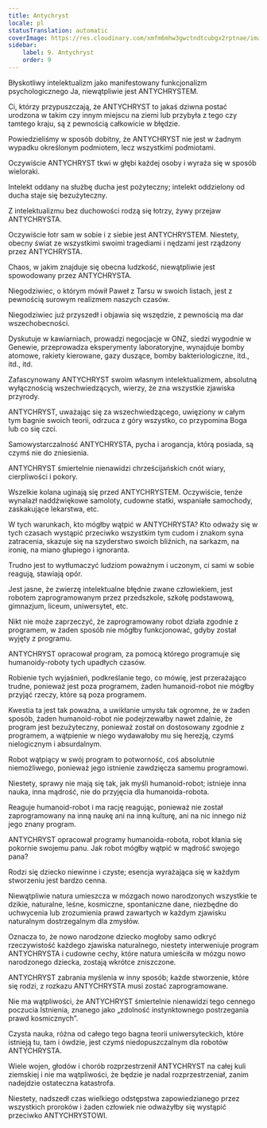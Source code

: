 ```yaml
---
title: Antychryst
locale: pl
statusTranslation: automatic
coverImage: https://res.cloudinary.com/xmfm6mhw3gwctndtcubgx2rptnae/image/upload/v1741354419/small_cover_la_gran_rebelion_28716e29d2.webp
sidebar:
    label: 9. Antychryst
    order: 9
---
```

Błyskotliwy intelektualizm jako manifestowany funkcjonalizm psychologicznego Ja, niewątpliwie jest ANTYCHRYSTEM.

Ci, którzy przypuszczają, że ANTYCHRYST to jakaś dziwna postać urodzona w takim czy innym miejscu na ziemi lub przybyła z tego czy tamtego kraju, są z pewnością całkowicie w błędzie.

Powiedzieliśmy w sposób dobitny, że ANTYCHRYST nie jest w żadnym wypadku określonym podmiotem, lecz wszystkimi podmiotami.

Oczywiście ANTYCHRYST tkwi w głębi każdej osoby i wyraża się w sposób wieloraki.

Intelekt oddany na służbę ducha jest pożyteczny; intelekt oddzielony od ducha staje się bezużyteczny.

Z intelektualizmu bez duchowości rodzą się łotrzy, żywy przejaw ANTYCHRYSTA.

Oczywiście łotr sam w sobie i z siebie jest ANTYCHRYSTEM. Niestety, obecny świat ze wszystkimi swoimi tragediami i nędzami jest rządzony przez ANTYCHRYSTA.

Chaos, w jakim znajduje się obecna ludzkość, niewątpliwie jest spowodowany przez ANTYCHRYSTA.

Niegodziwiec, o którym mówił Paweł z Tarsu w swoich listach, jest z pewnością surowym realizmem naszych czasów.

Niegodziwiec już przyszedł i objawia się wszędzie, z pewnością ma dar wszechobecności.

Dyskutuje w kawiarniach, prowadzi negocjacje w ONZ, siedzi wygodnie w Genewie, przeprowadza eksperymenty laboratoryjne, wynajduje bomby atomowe, rakiety kierowane, gazy duszące, bomby bakteriologiczne, itd., itd., itd.

Zafascynowany ANTYCHRYST swoim własnym intelektualizmem, absolutną wyłącznością wszechwiedzących, wierzy, że zna wszystkie zjawiska przyrody.

ANTYCHRYST, uważając się za wszechwiedzącego, uwięziony w całym tym bagnie swoich teorii, odrzuca z góry wszystko, co przypomina Boga lub co się czci.

Samowystarczalność ANTYCHRYSTA, pycha i arogancja, którą posiada, są czymś nie do zniesienia.

ANTYCHRYST śmiertelnie nienawidzi chrześcijańskich cnót wiary, cierpliwości i pokory.

Wszelkie kolana uginają się przed ANTYCHRYSTEM. Oczywiście, tenże wynalazł naddźwiękowe samoloty, cudowne statki, wspaniałe samochody, zaskakujące lekarstwa, etc.

W tych warunkach, kto mógłby wątpić w ANTYCHRYSTA? Kto odważy się w tych czasach wystąpić przeciwko wszystkim tym cudom i znakom syna zatracenia, skazuje się na szyderstwo swoich bliźnich, na sarkazm, na ironię, na miano głupiego i ignoranta.

Trudno jest to wytłumaczyć ludziom poważnym i uczonym, ci sami w sobie reagują, stawiają opór.

Jest jasne, że zwierzę intelektualne błędnie zwane człowiekiem, jest robotem zaprogramowanym przez przedszkole, szkołę podstawową, gimnazjum, liceum, uniwersytet, etc.

Nikt nie może zaprzeczyć, że zaprogramowany robot działa zgodnie z programem, w żaden sposób nie mógłby funkcjonować, gdyby został wyjęty z programu.

ANTYCHRYST opracował program, za pomocą którego programuje się humanoidy-roboty tych upadłych czasów.

Robienie tych wyjaśnień, podkreślanie tego, co mówię, jest przerażająco trudne, ponieważ jest poza programem, żaden humanoid-robot nie mógłby przyjąć rzeczy, które są poza programem.

Kwestia ta jest tak poważna, a uwikłanie umysłu tak ogromne, że w żaden sposób, żaden humanoid-robot nie podejrzewałby nawet zdalnie, że program jest bezużyteczny, ponieważ został on dostosowany zgodnie z programem, a wątpienie w niego wydawałoby mu się herezją, czymś nielogicznym i absurdalnym.

Robot wątpiący w swój program to potworność, coś absolutnie niemożliwego, ponieważ jego istnienie zawdzięcza samemu programowi.

Niestety, sprawy nie mają się tak, jak myśli humanoid-robot; istnieje inna nauka, inna mądrość, nie do przyjęcia dla humanoida-robota.

Reaguje humanoid-robot i ma rację reagując, ponieważ nie został zaprogramowany na inną naukę ani na inną kulturę, ani na nic innego niż jego znany program.

ANTYCHRYST opracował programy humanoida-robota, robot kłania się pokornie swojemu panu. Jak robot mógłby wątpić w mądrość swojego pana?

Rodzi się dziecko niewinne i czyste; esencja wyrażająca się w każdym stworzeniu jest bardzo cenna.

Niewątpliwie natura umieszcza w mózgach nowo narodzonych wszystkie te dzikie, naturalne, leśne, kosmiczne, spontaniczne dane, niezbędne do uchwycenia lub zrozumienia prawd zawartych w każdym zjawisku naturalnym dostrzegalnym dla zmysłów.

Oznacza to, że nowo narodzone dziecko mogłoby samo odkryć rzeczywistość każdego zjawiska naturalnego, niestety interweniuje program ANTYCHRYSTA i cudowne cechy, które natura umieściła w mózgu nowo narodzonego dziecka, zostają wkrótce zniszczone.

ANTYCHRYST zabrania myślenia w inny sposób; każde stworzenie, które się rodzi, z rozkazu ANTYCHRYSTA musi zostać zaprogramowane.

Nie ma wątpliwości, że ANTYCHRYST śmiertelnie nienawidzi tego cennego poczucia Istnienia, znanego jako „zdolność instynktownego postrzegania prawd kosmicznych”.

Czysta nauka, różna od całego tego bagna teorii uniwersyteckich, które istnieją tu, tam i ówdzie, jest czymś niedopuszczalnym dla robotów ANTYCHRYSTA.

Wiele wojen, głodów i chorób rozprzestrzenił ANTYCHRYST na całej kuli ziemskiej i nie ma wątpliwości, że będzie je nadal rozprzestrzeniał, zanim nadejdzie ostateczna katastrofa.

Niestety, nadszedł czas wielkiego odstępstwa zapowiedzianego przez wszystkich proroków i żaden człowiek nie odważyłby się wystąpić przeciwko ANTYCHRYSTOWI.

